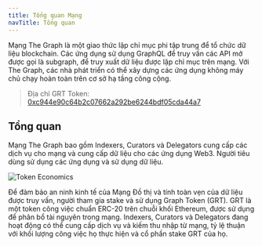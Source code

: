 ```yaml
---
title: Tổng quan Mạng
navTitle: Tổng quan
---
```


Mạng The Graph là một giao thức lập chỉ mục phi tập trung để tổ chức dữ liệu blockchain. Các ứng dụng sử dụng GraphQL để truy vấn các API mở được gọi là subgraph, để truy xuất dữ liệu được lập chỉ mục trên mạng. Với The Graph, các nhà phát triển có thể xây dựng các ứng dụng không máy chủ chạy hoàn toàn trên cơ sở hạ tầng công cộng.

> Địa chỉ GRT Token: [0xc944e90c64b2c07662a292be6244bdf05cda44a7](https://etherscan.io/token/0xc944e90c64b2c07662a292be6244bdf05cda44a7)

## Tổng quan

Mạng The Graph bao gồm Indexers, Curators và Delegators cung cấp các dịch vụ cho mạng và cung cấp dữ liệu cho các ứng dụng Web3. Người tiêu dùng sử dụng các ứng dụng và sử dụng dữ liệu.

![Token Economics](/img/Network-roles@2x.png)

Để đảm bảo an ninh kinh tế của Mạng Đồ thị và tính toàn vẹn của dữ liệu được truy vấn, người tham gia stake và sử dụng Graph Token (GRT). GRT là một token công việc chuẩn ERC-20 trên chuỗi khối Ethereum, được sử dụng để phân bổ tài nguyên trong mạng. Indexers, Curators và Delegators đang hoạt động có thể cung cấp dịch vụ và kiếm thu nhập từ mạng, tỷ lệ thuận với khối lượng công việc họ thực hiện và cổ phần stake GRT của họ.
